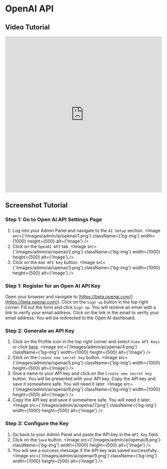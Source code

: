 
# OpenAI API

## Video Tutorial
<div class="bg-img">
    <iframe width="100%" height="500" src="https://www.youtube.com/embed/va1g394hWxc" title="Setup OpenAI API key on XenithAI - AI Content Writer Tools &amp; Image Generator (SaaS)" frameborder="0" allow="accelerometer; autoplay; clipboard-write; encrypted-media; gyroscope; picture-in-picture; web-share" allowfullscreen="true"></iframe>
</div>

## Screenshot Tutorial
### Step 1: Go to Open AI API Settings Page
1. Log into your Admin Panel and navigate to the `AI Setup` section.
<Image src={'/images/admin/ai/openai/1.png'} className={'bg-img'} width={1000} height={500} alt={'Image'} />
2. Click on the `OpenAI API` tab.
<Image src={'/images/admin/ai/openai/2.png'} className={'bg-img'} width={1000} height={500} alt={'Image'} />
3. Click on the `Add API Key` button.
<Image src={'/images/admin/ai/openai/3.png'} className={'bg-img'} width={1000} height={500} alt={'Image'} />

### Step 1: Register for an Open AI API Key
Open your browser and navigate to [https://beta.openai.com/](https://beta.openai.com/).
Click on the `Sign up` button in the top right corner.
Fill out the form and click `Sign up`.
You will receive an email with a link to verify your email address.
Click on the link in the email to verify your email address. You will be redirected to the Open AI dashboard.

### Step 2: Generate an API Key
1. Click on the Profile icon in the top right corner and select `View API Keys` or click [here](https://platform.openai.com/account/api-keys).
<Image src={'/images/admin/ai/openai/4.png'} className={'bg-img'} width={1000} height={500} alt={'Image'} />
2. Click on the `Create new secret key` button.
<Image src={'/images/admin/ai/openai/5.png'} className={'bg-img'} width={1000} height={500} alt={'Image'} />
3. Give a name to your API key and click on the `Create new secret key` button.  You will be presented with your API key. Copy the API key and save it somewhere safe. You will need it later.
<Image src={'/images/admin/ai/openai/6.png'} className={'bg-img'} width={1000} height={500} alt={'Image'} />
4. Copy the API key and save it somewhere safe. You will need it later.
<Image src={'/images/admin/ai/openai/7.png'} className={'bg-img'} width={1000} height={500} alt={'Image'} />

### Step 3: Configure the Key
1. Go back to your Admin Panel and paste the API key in the `API Key` field.
2. Click on the `Save` button.
<Image src={'/images/admin/ai/openai/8.png'} className={'bg-img'} width={1000} height={500} alt={'Image'} />
3. You will see a success message if the API key was saved successfully.
<Image src={'/images/admin/ai/openai/9.png'} className={'bg-img'} width={1000} height={500} alt={'Image'} />
